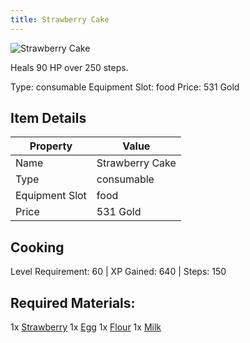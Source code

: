 ```yaml
---
title: Strawberry Cake
---
```


<div className="flex items-start gap-6 mb-8">
  <div className="flex-shrink-0">
    <img src="/assets/resources/cooking/strawberrycake.png" alt="Strawberry Cake" className="w-24 h-24 border rounded-lg" />
  </div>
  <div className="flex-1">
    <div className="space-y-2">
      <p className="text-lg text-muted-foreground">Heals 90 HP over 250 steps.</p>
      <div className="flex flex-wrap gap-4 text-sm">
        <span className="px-2 py-1 bg-green-100 dark:bg-green-900 rounded-md">
          Type: consumable
        </span>
        <span className="px-2 py-1 bg-purple-100 dark:bg-purple-900 rounded-md">
          Equipment Slot: food
        </span>
        <span className="px-2 py-1 bg-yellow-100 dark:bg-yellow-900 rounded-md">
          Price: 531 Gold
        </span>
      </div>
    </div>
  </div>
</div>

## Item Details
| Property | Value |
|----------|-------|
| Name | Strawberry Cake |
| Type | consumable |
| Equipment Slot | food |
| Price | 531 Gold |

## Cooking
Level Requirement: 60 | XP Gained: 640 | Steps: 150

## Required Materials:
1x [Strawberry](/docs/resources/individual/strawberry)
1x [Egg](/docs/resources/individual/egg)
1x [Flour](/docs/resources/individual/flour)
1x [Milk](/docs/resources/individual/milk)

